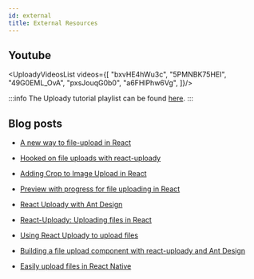 ```yaml
---
id: external
title: External Resources
---
```


## Youtube


<UploadyVideosList videos={[
	"bxvHE4hWu3c",
	"5PMNBK75HEI",
	"49G0EML_OvA",
	"pxsJouqG0b0",
	"a6FHlPhw6Vg",
]}/>

:::info
The Uploady tutorial playlist can be found [here](https://www.youtube.com/playlist?list=PLigk9hpU4jsqZM7Fr3DxThJ--hsFWG8xk).
:::

## Blog posts

* [A new way to file-upload in React](https://poeticgeek.medium.com/a-new-way-to-file-upload-in-react-7808f6062e88)

* [Hooked on file uploads with react-uploady](https://dev.to/poeticgeek/hooked-on-file-uploads-with-react-uploady-3h0j)

* [Adding Crop to Image Upload in React](https://medium.com/swlh/adding-crop-before-upload-in-react-22dfcf3a95b7)

* [Preview with progress for file uploading in React](https://poeticgeek.medium.com/preview-with-progress-for-file-uploading-in-react-547b66aae41b)

* [React Uploady with Ant Design](https://dev.to/poeticgeek/react-uploady-with-ant-design-dja)

* [React-Uploady: Uploading files in React](https://dev.to/poeticgeek/react-uploady-uploading-files-in-react-163f)

* [Using React Uploady to upload files](https://blog.logrocket.com/using-react-uploady-to-upload-files/)

* [Building a file upload component with react-uploady and Ant Design](https://blog.logrocket.com/building-a-file-upload-component-with-react-uploady-and-ant-design/)

* [Easily upload files in React Native](https://poeticgeek.medium.com/easily-upload-files-in-react-native-e852aac72a0c)


